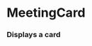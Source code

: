 

<Meta title="Library/Layout/Footer" component={Footer} />

# MeetingCard

### Displays a card

<Props of={Footer} />

<Story name="Footer">
  <Footer
    footerLinksSections={[
      {
        links: [
          {
            label: "First",
            url: "http://google.com",
          },
          { label: "Second", url: "http://google.com" },
        ],
        footerLinksSectionName: "First Section",
      },
    ]}
  />
</Story>
